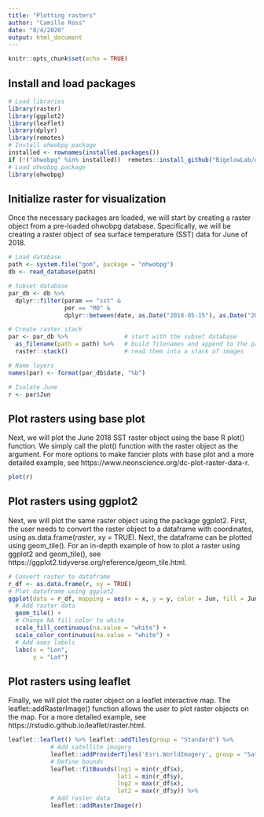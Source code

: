 ```yaml
---
title: "Plotting rasters"
author: "Camille Ross"
date: "8/4/2020"
output: html_document
---
```


```r
knitr::opts_chunk$set(echo = TRUE)
```

## Install and load packages

```r
# Load libraries
library(raster)
library(ggplot2)
library(leaflet)
library(dplyr)
library(remotes)
# Install ohwobpg package
installed <- rownames(installed.packages())
if (!("ohwobpg" %in% installed))  remotes::install_github("BigelowLab/ohwobpg", quiet = TRUE)
# Load ohwobpg package
library(ohwobpg)
```

## Initialize raster for visualization

Once the necessary packages are loaded, we will start by creating a raster object from a pre-loaded ohwobpg database.  Specifically, we will be creating a raster object of sea surface temperature (SST) data for June of 2018.

```r
# Load database
path <- system.file("gom", package = "ohwobpg")
db <- read_database(path)

# Subset database
par_db <- db %>%
  dplyr::filter(param == "sst" &
                per == "MO" &
                dplyr::between(date, as.Date("2018-05-15"), as.Date("2018-09-26")))

# Create raster stack
par <- par_db %>%                # start with the subset database
  as_filename(path = path) %>%   # build filenames and append to the path
  raster::stack()                # read them into a stack of images

# Name layers
names(par) <- format(par_db$date, "%b")

# Isolate June
r <- par$Jun
```

## Plot rasters using base plot

Next, we will plot the June 2018 SST raster object using the base R plot() function.  We simply call the plot() function with the raster object as the argument.  For more options to make fancier plots with base plot and a more detailed example, see https://www.neonscience.org/dc-plot-raster-data-r.

```r
plot(r)
```

## Plot rasters using ggplot2

Next, we will plot the same raster object using the package ggplot2.  First, the user needs to convert the raster object to a dataframe with coordinates, using as.data.frame(*raster*, xy = TRUE).  Next, the dataframe can be plotted using geom_tile().  For an in-depth example of how to plot a raster using ggplot2 and geom_tile(), see https://ggplot2.tidyverse.org/reference/geom_tile.html.

```r
# Convert raster to dataframe
r_df <- as.data.frame(r, xy = TRUE)
# Plot dataframe using ggplot2
ggplot(data = r_df, mapping = aes(x = x, y = y, color = Jun, fill = Jun)) +
  # Add raster data
  geom_tile() +
  # Change NA fill color to white
  scale_fill_continuous(na.value = "white") +
  scale_color_continuous(na.value = "white") +
  # Add axes labels
  labs(x = "Lon",
       y = "Lat")
```

## Plot rasters using leaflet

Finally, we will plot the raster object on a leaflet interactive map.  The leaflet::addRasterImage() function allows the user to plot raster objects on the map.  For a more detailed example, see https://rstudio.github.io/leaflet/raster.html.

```r
leaflet::leaflet() %>% leaflet::addTiles(group = "Standard") %>%
            # Add satellite imagery
            leaflet::addProviderTiles('Esri.WorldImagery', group = "Satellite") %>%
            # Define bounds
            leaflet::fitBounds(lng1 = min(r_df$x),
                               lat1 = min(r_df$y),
                               lng2 = max(r_df$x),
                               lat2 = max(r_df$y)) %>%
            # Add raster data
            leaflet::addRasterImage(r)
```
